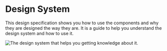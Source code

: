 
# Design System

This design specification shows you how to use the components and why they are designed the way they are. It is a guide to help you understand the design system and how to use it.

<div style={{ position: "relative", aspectRatio: "16 / 9", borderRadius: 12, overflow: "hidden" }}>
  <Image fill className="absolute w-full" src="" alt="The design system that helps you getting knowledge about it." />
</div>

